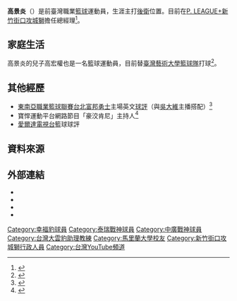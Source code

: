 {{Infobox basketball biography
| name = 高景炎<br>{{lang|en|Kenny Kao}}
| image = 
| position = 總經理
| height_m = 1.85
| weight_kg = 80
| nationality = {{USA}}<br>{{ROC}}
| team = 新竹街口攻城獅
| league = [[P._LEAGUE+|P. LEAGUE+]]
| birth_date = {{birth_date_and_age|1967|7|6|mf=y}}
| birth_place = {{USA}}
| highschool = 
| college = 馬里蘭大學
| career_start = 
| career_end = 
| career_position = [[後衛|後衛]]
| career_number = 12、2
| coach_start = 2011
| years1  = ？–？
| team1 = [[泰瑞電子|泰瑞電子]]
| years2  = 1994–1996
| team2 = [[幸福豹|幸福豹]]
| years3  = 1996–？
| team3 = [[泰瑞戰神|泰瑞戰神]] / 中廣戰神
| cyears1 = 2007–2011
| cteam1 = [[台灣大雲豹|台灣大雲豹]]
| awards = 
| medal_templates =
}}'''高景炎'''（{{bd|1967年|7月6日|catIdx=L林}}）是前臺灣職業[[籃球|籃球]]運動員，生涯主打[[後衛|後衛]]位置。目前在[[P._LEAGUE+|P. LEAGUE+]][[新竹街口攻城獅|新竹街口攻城獅]]擔任總經理<ref>{{cite news |author1=梁偉銘 |title=開訓團拜獅子吼！吳岱豪率新竹攻城獅喊出氣勢 |url=https://sports.ltn.com.tw/news/breakingnews/3254073 |accessdate=2021-02-02 |work=自由時報 |date=2020-08-08}}</ref>。

==家庭生活==
高景炎的兒子高宏權也是一名籃球運動員，目前替[[臺灣藝術大學|臺灣藝術大學籃球隊]]打球<ref>{{cite news |author1=陳筱琳 |title=珍惜父子美好回憶 高景炎子高宏權逐籃球夢 |url=https://www.chinatimes.com/realtimenews/20211208004907-260403?chdtv |accessdate=2021-12-08 |work=中國時報 |date=2021-12-08 |location=高雄}}</ref>。

==其他經歷==
*[[東南亞職業籃球聯賽|東南亞職業籃球聯賽]][[台北富邦勇士|台北富邦勇士]]主場英文[[體育評述員|球評]]（與[[吳大維|吳大維]]主播搭配）<ref>{{cite AV media|date=2019-11-18|title=Taipei Fubon Braves vs Kuala Lumpur Dragons|url=https://www.youtube.com/watch?v=3mcRJ66gNY4&t=521s|access-date=2020-01-10|publisher=[[東南亞職業籃球聯賽|東南亞職業籃球聯賽]]}}</ref>
*寶悍運動平台網路節目「豪洨肯尼」主持人<ref>{{cite AV media|date=2019-11-18|title=豪洨肯尼 Kenny boast S4：第140集 七年無緣金盃 快艇開除Doc Rivers|url=https://www.youtube.com/watch?v=moNwqWFQ_6Y|access-date=2022-03-11|publisher=pbplus}}</ref>
*[[愛爾達電視台|愛爾達電視台]]籃球球評

==資料來源==
{{reflist}}

==外部連結==
*{{instagram|kao3811}}
*{{Facebook page|kenny.kao67|高景炎 Kenny Kao}}
*{{Facebook page|Kenny.da.Lion44|肯尼大獅-Kenny da Lion}}
*{{YouTube|channel=UC6Qm9qkvvh5jCCXtC6d7ovA|肯尼大獅Kenny da Lion}}

{{新竹街口攻城獅}}

{{人物小作品}}

[[Category:幸福豹球員|Category:幸福豹球員]]
[[Category:泰瑞戰神球員|Category:泰瑞戰神球員]]
[[Category:中廣戰神球員|Category:中廣戰神球員]]
[[Category:台灣大雲豹助理教練|Category:台灣大雲豹助理教練]]
[[Category:馬里蘭大學校友|Category:馬里蘭大學校友]]
[[Category:新竹街口攻城獅行政人員|Category:新竹街口攻城獅行政人員]]
[[Category:台灣YouTube頻道|Category:台灣YouTube頻道]]
